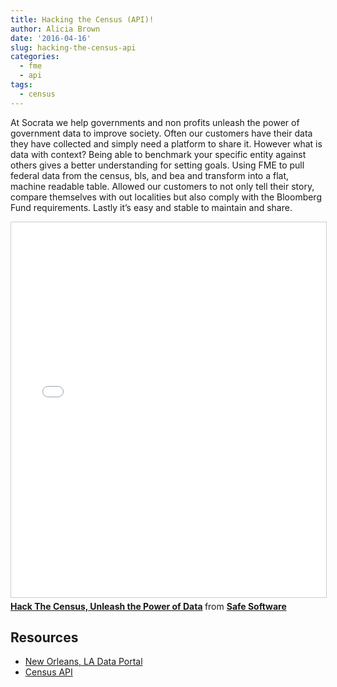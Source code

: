 ```yaml
---
title: Hacking the Census (API)!
author: Alicia Brown
date: '2016-04-16'
slug: hacking-the-census-api
categories:
  - fme
  - api
tags:
  - census
---
```


At Socrata we help governments and non profits unleash the power of government data to improve society. Often our customers have their data they have collected and simply need a platform to share it. However what is data with context? Being able to benchmark your specific entity against others gives a better understanding for setting goals. Using FME to pull federal data from the census, bls, and bea and transform into a flat, machine readable table. Allowed our customers to not only tell their story, compare themselves with out localities but also comply with the Bloomberg Fund requirements. Lastly it's easy and stable to maintain and share.

<iframe src="//www.slideshare.net/slideshow/embed_code/key/bCt6VRnz2rVYUy" width="800" height="600" frameborder="0" marginwidth="0" marginheight="0" scrolling="no" style="border:1px solid #CCC; border-width:1px; margin-bottom:5px; max-width: 100%;" allowfullscreen> </iframe> <div style="margin-bottom:5px"> <strong> <a href="//www.slideshare.net/SafeSoftware/hack-the-census-unleash-the-power-of-data" title="Hack The Census, Unleash the Power of Data" target="_blank">Hack The Census, Unleash the Power of Data</a> </strong> from <strong><a href="https://www.slideshare.net/SafeSoftware" target="_blank">Safe Software</a></strong> </div>

## Resources
- [New Orleans, LA Data Portal](https://datadriven.nola.gov/home/)
- [Census API](https://www.census.gov/developers/)